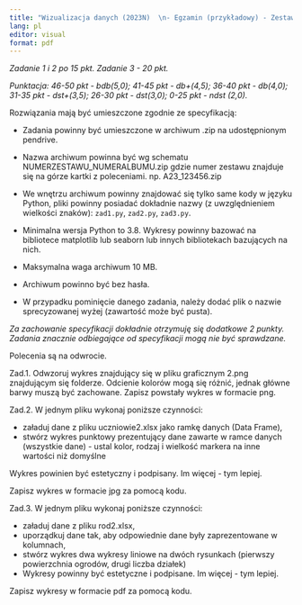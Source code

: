 ---
title: "Wizualizacja danych (2023N)  \n- Egzamin (przykładowy) - Zestaw T02"
lang: pl
editor: visual
format: pdf
---

*Zadanie 1 i 2 po 15 pkt. Zadanie 3 - 20 pkt.*

*Punktacja: 46-50 pkt - bdb(5,0); 41-45 pkt - db+(4,5); 36-40 pkt - db(4,0); 31-35 pkt - dst+(3,5); 26-30 pkt - dst(3,0); 0-25 pkt - ndst (2,0).*

Rozwiązania mają być umieszczone zgodnie ze specyfikacją:

-   Zadania powinny być umieszczone w archiwum .zip na udostępnionym pendrive.

-   Nazwa archiwum powinna być wg schematu NUMERZESTAWU_NUMERALBUMU.zip gdzie numer zestawu znajduje się na górze kartki z poleceniami. np. A23_123456.zip

-   We wnętrzu archiwum powinny znajdować się tylko same kody w języku Python, pliki powinny posiadać dokładnie nazwy (z uwzględnieniem wielkości znaków): `zad1.py`, `zad2.py`, `zad3.py`.

-   Minimalna wersja Python to 3.8. Wykresy powinny bazować na bibliotece matplotlib lub seaborn lub innych bibliotekach bazujących na nich.

-   Maksymalna waga archiwum 10 MB.

-   Archiwum powinno być bez hasła.

-   W przypadku pominięcie danego zadania, należy dodać plik o nazwie sprecyzowanej wyżej (zawartość może być pusta).

*Za zachowanie specyfikacji dokładnie otrzymuję się dodatkowe 2 punkty. Zadania znacznie odbiegające od specyfikacji mogą nie być sprawdzane.*

Polecenia są na odwrocie.

\pagebreak


Zad.1. Odwzoruj wykres znajdujący się w pliku graficznym 2.png znajdującym się folderze. Odcienie kolorów mogą się różnić, jednak główne barwy muszą być zachowane.
Zapisz powstały wykres w formacie png.

Zad.2. W jednym pliku wykonaj poniższe czynności:

* załaduj dane z pliku uczniowie2.xlsx jako ramkę danych (Data Frame),
* stwórz wykres punktowy prezentujący dane zawarte w ramce danych (wszystkie dane) - ustal kolor, rodzaj i wielkość markera na inne wartości niż domyślne

Wykres powinien być estetyczny i podpisany. Im więcej - tym lepiej.

Zapisz wykres w formacie jpg za pomocą kodu.

Zad.3. W jednym pliku wykonaj poniższe czynności:

* załaduj dane z pliku rod2.xlsx,
* uporządkuj dane tak, aby odpowiednie dane były zaprezentowane w kolumnach,
* stwórz wykres dwa wykresy liniowe na dwóch rysunkach (pierwszy powierzchnia ogrodów, drugi liczba działek)
* Wykresy powinny być estetyczne i podpisane. Im więcej - tym lepiej.

Zapisz wykresy w formacie pdf za pomocą kodu.
